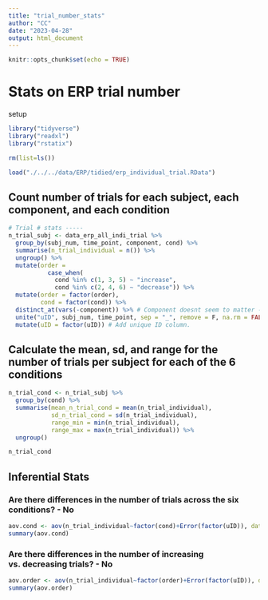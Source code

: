 ```yaml
---
title: "trial_number_stats"
author: "CC"
date: "2023-04-28"
output: html_document
---
```


```r
knitr::opts_chunk$set(echo = TRUE)
```

# Stats on ERP trial number

setup
```r

library("tidyverse")
library("readxl")
library("rstatix")

rm(list=ls())

load("./../../data/ERP/tidied/erp_individual_trial.RData")

```

## Count number of trials for each subject, each component, and each condition
```r
# Trial # stats -----
n_trial_subj <- data_erp_all_indi_trial %>%
  group_by(subj_num, time_point, component, cond) %>%
  summarise(n_trial_individual = n()) %>%
  ungroup() %>%
  mutate(order =
           case_when(
             cond %in% c(1, 3, 5) ~ "increase",
             cond %in% c(2, 4, 6) ~ "decrease")) %>%
  mutate(order = factor(order),
         cond = factor(cond)) %>% 
  distinct_at(vars(-component)) %>% # Component doesnt seem to matter - numbers are the same across components. Remove redundant info. 
  unite("uID", subj_num, time_point, sep = "_", remove = F, na.rm = FALSE) %>%
  mutate(uID = factor(uID)) # Add unique ID column.
```


## Calculate the mean, sd, and range for the number of trials per subject for each of the 6 conditions
```r
n_trial_cond <- n_trial_subj %>%
  group_by(cond) %>%
  summarise(mean_n_trial_cond = mean(n_trial_individual),
            sd_n_trial_cond = sd(n_trial_individual),
            range_min = min(n_trial_individual),
            range_max = max(n_trial_individual)) %>%
  ungroup() 
```

```r
n_trial_cond
```

## Inferential Stats
### Are there differences in the number of trials across the six conditions? - No
```r
aov.cond <- aov(n_trial_individual~factor(cond)+Error(factor(uID)), data = n_trial_subj)
summary(aov.cond)
```

### Are there differences in the number of increasing vs. decreasing trials? - No
```r
aov.order <- aov(n_trial_individual~factor(order)+Error(factor(uID)), data = n_trial_subj)
summary(aov.order)
```

